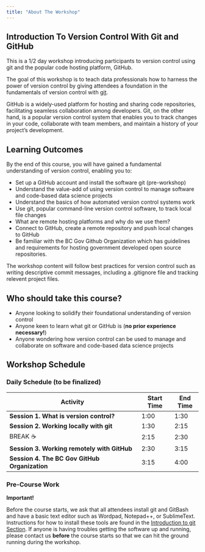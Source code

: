 ```yaml
---
title: "About The Workshop"
---
```


## Introduction To Version Control With Git and GitHub

This is a 1/2 day workshop introducing participants to version control using git and the popular code hosting platform, GitHub.

The goal of this workshop is to teach data professionals how to harness the power of version control by giving attendees a foundation in the fundamentals of version control with [git](https://git-scm.com).

GitHub is a widely-used platform for hosting and sharing code repositories, facilitating seamless collaboration among developers. Git, on the other hand, is a popular version control system that enables you to track changes in your code, collaborate with team members, and maintain a history of your project's development.

## Learning Outcomes

By the end of this course, you will have gained a fundamental understanding of version control, enabling you to:

-   Set up a GitHub account and install the software git (pre-workshop)
-   Understand the value-add of using version control to manage software and code-based data science projects
-   Understand the basics of how automated version control systems work
-   Use git, popular command-line version control software, to track local file changes
-   What are remote hosting platforms and why do we use them?
-   Connect to GitHub, create a remote repository and push local changes to GitHub
-   Be familiar with the BC Gov Github Organization which has guidelines and requirements for hosting government developed open source repositories.

The workshop content will follow best practices for version control such as writing descriptive commit messages, including a .gitignore file and tracking relevent project files.

## Who should take this course?

-   Anyone looking to solidify their foundational understanding of version control
-   Anyone keen to learn what git or GitHub is (**no prior experience necessary!**)
-   Anyone wondering how version control can be used to manage and collaborate on software and code-based data science projects

## Workshop Schedule

### Daily Schedule (**to be finalized**)

| Activity                                      | Start Time | End Time |
|-----------------------------------------------|------------|----------|
| **Session 1. What is version control?**       | 1:00       | 1:30     |
| **Session 2. Working locally with git**       | 1:30       | 2:15    |
| BREAK ☕                                      | 2:15       | 2:30    |
| **Session 3. Working remotely with GitHub**   | 2:30       | 3:15    |
| **Session 4. The BC Gov GitHub Organization** | 3:15       | 4:00    |

### Pre-Course Work

**Important!**

Before the course starts, we ask that all attendees install git and GitBash and have a basic text editor such as Wordpad, Notepad++, or SublimeText. Instructions for how to install these tools are found in the [Introduction to git Section](). If anyone is having troubles getting the software up and running, please contact us **before** the course starts so that we can hit the ground running during the workshop.
